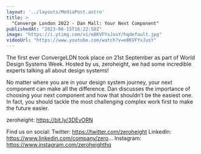 ```yaml
---
layout: '../layouts/MediaPost.astro'
title: >
  "Converge London 2022 - Dan Mall: Your Next Component"
publishedAt: "2023-06-15T16:22:58Z"
image: "https://i.ytimg.com/vi/e8KVFYxJusY/hqdefault.jpg"
videoUrl: "https://www.youtube.com/watch?v=e8KVFYxJusY"
---
```

The first ever ConvergeLDN took place on 21st September as part of World Design Systems Week. Hosted by us, zeroheight, we had some incredible experts talking all about design systems! 

No matter where you are in your design system journey, your next component can make all the difference. Dan discusses the importance of choosing your next component and how that shouldn’t be the easiest one. In fact, you should tackle the most challenging complex work first to make the future easier.

zeroheight: https://bit.ly/3DEvORN

Find us on social:
Twitter: https://twitter.com/zeroheight
LinkedIn: https://www.linkedin.com/company/zero...
Instagram: https://www.instagram.com/zeroheighthq
